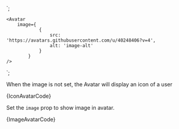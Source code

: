 
<Avatar />
`;

    <Avatar
        image={
                {
                    src: 'https://avatars.githubusercontent.com/u/40248406?v=4',
                    alt: 'image-alt'
                }
            }
    />
`;

<Section
	title="Icon ( default )"
	contained={true}
	style={{ paddingRight: 0, paddingBottom: 0, paddingLeft: 0 }}
>
	<p>
		When the image is not set, the Avatar will display an icon of a user
	</p>
	<Preview wrapper={true}>
		<Avatar />
	</Preview>
	<Snippet language="js">{IconAvatarCode}</Snippet>
</Section>

<Section
	title="Image"
	contained={true}
	style={{ paddingRight: 0, paddingBottom: 0, paddingLeft: 0 }}
>
	<p>
		Set the <Code small={true}>image</Code> prop to show image in avatar.
	</p>
	<Preview wrapper={true}>
		<Avatar
			image={{
				src: 'https://avatars.githubusercontent.com/u/40248406?v=4',
				alt: 'image-alt',
			}}
		/>
	</Preview>
	<Snippet language="js">{ImageAvatarCode}</Snippet>
</Section>
